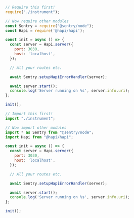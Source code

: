```javascript {tabTitle:CommonJS}
// Require this first!
require("./instrument");

// Now require other modules
const Sentry = require("@sentry/node");
const Hapi = require('@hapi/hapi');

const init = async () => {
  const server = Hapi.server({
    port: 3030,
    host: 'localhost',
  });

  // All your routes etc.

  await Sentry.setupHapiErrorHandler(server);

  await server.start();
  console.log('Server running on %s', server.info.uri);
};

init();
```

```javascript {tabTitle:ESM}
// Import this first!
import "./instrument";

// Now import other modules
import * as Sentry from "@sentry/node";
import Hapi from "@hapi/hapi";

const init = async () => {
  const server = Hapi.server({
    port: 3030,
    host: 'localhost',
  });

  // All your routes etc.

  await Sentry.setupHapiErrorHandler(server);

  await server.start();
  console.log('Server running on %s', server.info.uri);
};

init();
```
